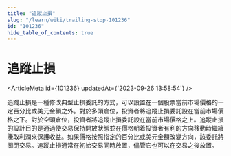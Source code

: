 ```yaml
---
title: "追蹤止損"
slug: "/learn/wiki/trailing-stop-101236"
id: "101236"
hide_table_of_contents: true
---
```



# 追蹤止損

<ArticleMeta id={101236} updatedAt={'2023-09-26 13:58:54'} />
<div className='border-solid border-b border-t-0 my-4 border-[var(--ifm-color-gray-300)]' />

追蹤止損是一種修改典型止損委託的方式，可以設置在一個股票當前市場價格的一定百分比或美元金額之外。對於多頭倉位，投資者將追蹤止損委託設在當前市場價格之下。對於空頭倉位，投資者將追蹤止損委託設在當前市場價格之上。追蹤止損的設計目的是通過使交易保持開放狀態並在價格朝着投資者有利的方向移動時繼續賺取利潤來保護收益。如果價格按照指定的百分比或美元金額改變方向，該委託將關閉交易。追蹤止損通常在初始交易同時放置，儘管它也可以在交易之後放置。
